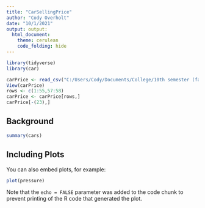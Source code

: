 ```yaml
---
title: "CarSellingPrice"
author: "Cody Overholt"
date: "10/1/2021"
output: output: 
  html_document:
    theme: cerulean
    code_folding: hide
---
```



```r
library(tidyverse)
library(car)

carPrice <- read_csv("C:/Users/Cody/Documents/College/10th semester (fall 2021)/Math 425 (linear Regression)/Cars Data (GLS VW passat).csv")
View(carPrice)
rows <- c(1:55,57:58)
carPrice <- carPrice[rows,] 
carPrice[-(23),]
```

## Background


```r
summary(cars)
```

## Including Plots

You can also embed plots, for example:

```r
plot(pressure)
```

Note that the `echo = FALSE` parameter was added to the code chunk to prevent printing of the R code that generated the plot.
